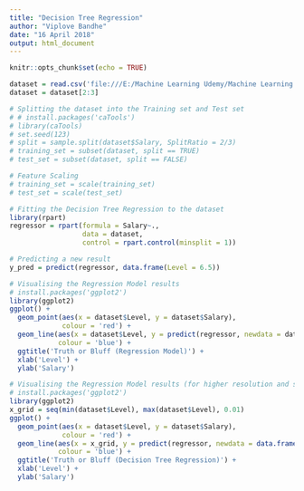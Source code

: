 ---
title: "Decision Tree Regression"
author: "Viplove Bandhe"
date: "16 April 2018"
output: html_document
---

```{r setup, include=FALSE}
knitr::opts_chunk$set(echo = TRUE)
```

```{r}
dataset = read.csv('file:///E:/Machine Learning Udemy/Machine Learning A-Z/Part 2 - Regression/Section 8 - Decision Tree Regression/Decision_Tree_Regression/Position_Salaries.csv')
dataset = dataset[2:3]

# Splitting the dataset into the Training set and Test set
# # install.packages('caTools')
# library(caTools)
# set.seed(123)
# split = sample.split(dataset$Salary, SplitRatio = 2/3)
# training_set = subset(dataset, split == TRUE)
# test_set = subset(dataset, split == FALSE)

# Feature Scaling
# training_set = scale(training_set)
# test_set = scale(test_set)
```

```{r}
# Fitting the Decision Tree Regression to the dataset
library(rpart)
regressor = rpart(formula = Salary~.,
                  data = dataset,
                  control = rpart.control(minsplit = 1))
```

```{r}
# Predicting a new result
y_pred = predict(regressor, data.frame(Level = 6.5))
```

```{r}
# Visualising the Regression Model results
# install.packages('ggplot2')
library(ggplot2)
ggplot() +
  geom_point(aes(x = dataset$Level, y = dataset$Salary),
             colour = 'red') +
  geom_line(aes(x = dataset$Level, y = predict(regressor, newdata = dataset)),
            colour = 'blue') +
  ggtitle('Truth or Bluff (Regression Model)') +
  xlab('Level') +
  ylab('Salary')
```

```{r}
# Visualising the Regression Model results (for higher resolution and smoother curve)
# install.packages('ggplot2')
library(ggplot2)
x_grid = seq(min(dataset$Level), max(dataset$Level), 0.01)
ggplot() +
  geom_point(aes(x = dataset$Level, y = dataset$Salary),
             colour = 'red') +
  geom_line(aes(x = x_grid, y = predict(regressor, newdata = data.frame(Level = x_grid))),
            colour = 'blue') +
  ggtitle('Truth or Bluff (Decision Tree Regression)') +
  xlab('Level') +
  ylab('Salary') 
```

